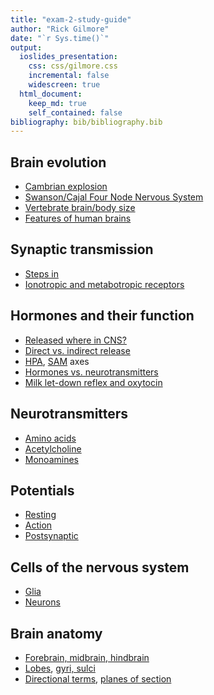 ```yaml
---
title: "exam-2-study-guide"
author: "Rick Gilmore"
date: "`r Sys.time()`"
output:
  ioslides_presentation:
    css: css/gilmore.css
    incremental: false
    widescreen: true
  html_document:
    keep_md: true
    self_contained: false
bibliography: bib/bibliography.bib
---
```


## Brain evolution

- [Cambrian explosion](https://rawgit.com/psu-psychology/psych-260/master/lectures/260-2016-03-01.html#14)
- [Swanson/Cajal Four Node Nervous System](https://rawgit.com/psu-psychology/psych-260/master/lectures/260-2016-03-01.html#20)
- [Vertebrate brain/body size](https://rawgit.com/psu-psychology/psych-260/master/lectures/260-2016-03-01.html#26)
- [Features of human brains](https://rawgit.com/psu-psychology/psych-260/master/lectures/260-2016-03-01.html#37)

## Synaptic transmission

- [Steps in](https://rawgit.com/psu-psychology/psych-260/master/lectures/260-2016-02-18.html#8)
- [Ionotropic and metabotropic receptors](https://rawgit.com/psu-psychology/psych-260/master/lectures/260-2016-02-18.html#14)

## Hormones and their function

- [Released where in CNS?](https://rawgit.com/psu-psychology/psych-260/master/lectures/260-2016-02-25.html#10)
- [Direct vs. indirect release](https://rawgit.com/psu-psychology/psych-260/master/lectures/260-2016-02-25.html#13)
- [HPA](https://rawgit.com/psu-psychology/psych-260/master/lectures/260-2016-02-25.html#20), [SAM](https://rawgit.com/psu-psychology/psych-260/master/lectures/260-2016-02-25.html#19) axes
- [Hormones vs. neurotransmitters](https://rawgit.com/psu-psychology/psych-260/master/lectures/260-2016-02-25.html#7)
- [Milk let-down reflex and oxytocin](https://rawgit.com/psu-psychology/psych-260/master/lectures/260-2016-02-25.html#24)

## Neurotransmitters

- [Amino acids](https://rawgit.com/psu-psychology/psych-260/master/lectures/260-2016-02-18.html#33)
- [Acetylcholine](https://rawgit.com/psu-psychology/psych-260/master/lectures/260-2016-02-18.html#39)
- [Monoamines](https://https://rawgit.com/psu-psychology/psych-260/master/lectures/260-2016-02-23.html#15)

## Potentials

- [Resting](https://rawgit.com/psu-psychology/psych-260/master/lectures/260-2016-02-09.html#22)
- [Action](https://rawgit.com/psu-psychology/psych-260/master/lectures/260-2016-02-09.html#30)
- [Postsynaptic](https://rawgit.com/psu-psychology/psych-260/master/lectures/260-2016-02-18.html#17)

## Cells of the nervous system

- [Glia](https://rawgit.com/psu-psychology/psych-260/master/lectures/260-2016-02-04.html#8)
- [Neurons](https://rawgit.com/psu-psychology/psych-260/master/lectures/260-2016-02-04.html#20)

## Brain anatomy

- [Forebrain, midbrain, hindbrain](https://rawgit.com/psu-psychology/psych-260/master/lectures/260-2016-01-19.html#60)
- [Lobes](https://rawgit.com/psu-psychology/psych-260/master/lectures/260-2016-01-21.html#52), [gyri, sulci](https://rawgit.com/psu-psychology/psych-260/master/lectures/260-2016-01-21.html#54)
- [Directional terms](https://rawgit.com/psu-psychology/psych-260/master/lectures/260-2016-01-19.html#46), [planes of section](https://rawgit.com/psu-psychology/psych-260/master/lectures/260-2016-01-19.html#49)